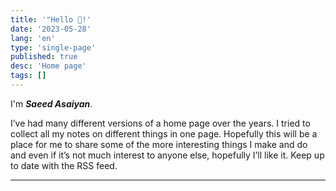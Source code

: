 ```yaml
---
title: '"Hello 👋!'
date: '2023-05-28'
lang: 'en'
type: 'single-page'
published: true
desc: 'Home page'
tags: []
---
```


I'm <Link to="/en/about">***Saeed Asaiyan***</Link>.

I’ve had many different versions of a home page over the years. I tried to collect
all my notes on different things in one page. Hopefully this will be a place for
me to share some of the more interesting things I make and do and even if it’s
not much interest to anyone else, hopefully I’ll like it. Keep up to date with the RSS feed.

---

